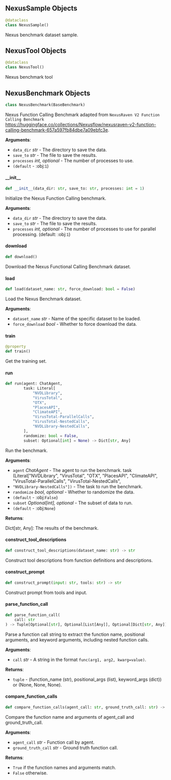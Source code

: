 <a id="camel.benchmarks.nexus"></a>

<a id="camel.benchmarks.nexus.NexusSample"></a>

## NexusSample Objects

```python
@dataclass
class NexusSample()
```

Nexus benchmark dataset sample.

<a id="camel.benchmarks.nexus.NexusTool"></a>

## NexusTool Objects

```python
@dataclass
class NexusTool()
```

Nexus benchmark tool

<a id="camel.benchmarks.nexus.NexusBenchmark"></a>

## NexusBenchmark Objects

```python
class NexusBenchmark(BaseBenchmark)
```

Nexus Function Calling Benchmark adapted from `NexusRaven V2
Function Calling Benchmark`
<https://huggingface.co/collections/Nexusflow/nexusraven-v2-function-calling-benchmark-657a597fb84dbe7a09ebfc3e>.

**Arguments**:

- `data_dir` _str_ - The directory to save the data.
- `save_to` _str_ - The file to save the results.
- `processes` _int, optional_ - The number of processes to use.
- `(default` - :obj:`1`)

<a id="camel.benchmarks.nexus.NexusBenchmark.__init__"></a>

#### \_\_init\_\_

```python
def __init__(data_dir: str, save_to: str, processes: int = 1)
```

Initialize the Nexus Function Calling benchmark.

**Arguments**:

- `data_dir` _str_ - The directory to save the data.
- `save_to` _str_ - The file to save the results.
- `processes` _int, optional_ - The number of processes to use for
  parallel processing. (default: :obj:`1`)

<a id="camel.benchmarks.nexus.NexusBenchmark.download"></a>

#### download

```python
def download()
```

Download the Nexus Functional Calling Benchmark dataset.

<a id="camel.benchmarks.nexus.NexusBenchmark.load"></a>

#### load

```python
def load(dataset_name: str, force_download: bool = False)
```

Load the Nexus Benchmark dataset.

**Arguments**:

- `dataset_name` _str_ - Name of the specific dataset to be loaded.
- `force_download` _bool_ - Whether to force download the data.

<a id="camel.benchmarks.nexus.NexusBenchmark.train"></a>

#### train

```python
@property
def train()
```

Get the training set.

<a id="camel.benchmarks.nexus.NexusBenchmark.run"></a>

#### run

```python
def run(agent: ChatAgent,
        task: Literal[
            "NVDLibrary",
            "VirusTotal",
            "OTX",
            "PlacesAPI",
            "ClimateAPI",
            "VirusTotal-ParallelCalls",
            "VirusTotal-NestedCalls",
            "NVDLibrary-NestedCalls",
        ],
        randomize: bool = False,
        subset: Optional[int] = None) -> Dict[str, Any]
```

Run the benchmark.

**Arguments**:

- `agent` _ChatAgent_ - The agent to run the benchmark.
  task (Literal["NVDLibrary", "VirusTotal", "OTX",
  "PlacesAPI", "ClimateAPI", "VirusTotal-ParallelCalls",
  "VirusTotal-NestedCalls",
- `"NVDLibrary-NestedCalls"])` - The task to run the benchmark.
- `randomize` _bool, optional_ - Whether to randomize the data.
- `(default` - :obj:`False`)
- `subset` _Optional[int], optional_ - The subset of data to run.
- `(default` - :obj:`None`)
  

**Returns**:

  Dict[str, Any]: The results of the benchmark.

<a id="camel.benchmarks.nexus.construct_tool_descriptions"></a>

#### construct\_tool\_descriptions

```python
def construct_tool_descriptions(dataset_name: str) -> str
```

Construct tool descriptions from function definitions and
descriptions.

<a id="camel.benchmarks.nexus.construct_prompt"></a>

#### construct\_prompt

```python
def construct_prompt(input: str, tools: str) -> str
```

Construct prompt from tools and input.

<a id="camel.benchmarks.nexus.parse_function_call"></a>

#### parse\_function\_call

```python
def parse_function_call(
    call: str
) -> Tuple[Optional[str], Optional[List[Any]], Optional[Dict[str, Any]]]
```

Parse a function call string to extract the function name,
positional arguments, and keyword arguments, including
nested function calls.

**Arguments**:

- `call` _str_ - A string in the format `func(arg1, arg2, kwarg=value)`.
  

**Returns**:

- `tuple` - (function_name (str), positional_args (list),
  keyword_args (dict)) or (None, None, None).

<a id="camel.benchmarks.nexus.compare_function_calls"></a>

#### compare\_function\_calls

```python
def compare_function_calls(agent_call: str, ground_truth_call: str) -> bool
```

Compare the function name and arguments of
agent_call and ground_truth_call.

**Arguments**:

- `agent_call` _str_ - Function call by agent.
- `ground_truth_call` _str_ - Ground truth function call.
  

**Returns**:

  - `True` if the function names and arguments match.
  - `False` otherwise.

